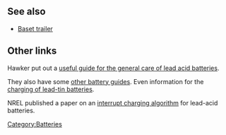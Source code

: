 


== See also ==
* [[Baset trailer]]
== Other links ==
Hawker put out a [http://aaron.boim.com/EV/EVhandbook4hawkerBatteries.pdf useful guide for the general care of lead acid batteries].

They also have some [http://aaron.boim.com/EV/Hawker_BatteryApplicationHandbook.pdf other battery guides].
Even information for the [http://aaron.boim.com/EV/Hawker_ChargingLead-Tin_Batteries.pdf charging of lead-tin batteries].

NREL published a paper on an [http://crow/~aaron/EV/InteruptChargingAlgorithm.pdf interrupt charging algorithm]
for lead-acid batteries.

[[Category:Batteries]]